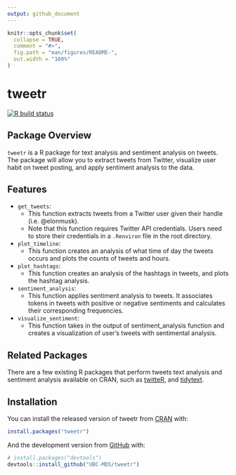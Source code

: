 ```yaml
---
output: github_document
---
```


<!-- README.md is generated from README.Rmd. Please edit that file -->

```r
knitr::opts_chunk$set(
  collapse = TRUE,
  comment = "#>",
  fig.path = "man/figures/README-",
  out.width = "100%"
)
```

# tweetr

<!-- badges: start -->
[![R build status](https://github.com/UBC-MDS/tweetr/workflows/R-CMD-check/badge.svg)](https://github.com/UBC-MDS/tweetr/actions)
<!-- badges: end -->

## Package Overview           
`tweetr` is a R package for text analysis and sentiment analysis on tweets. The package will allow you to extract tweets from Twitter, visualize user habit on tweet posting, and apply sentiment analysis to the data.   

## Features

- `get_tweets`:              
    - This function extracts tweets from a Twitter user given their handle (i.e. @elonmusk). 
    - Note that this function requires Twitter API credentials. Users need to store their credentials in a `.Renviron` file in the root directory. 

- `plot_timeline`:             
    - This function creates an analysis of what time of day the tweets occurs and plots the counts of tweets and hours. 

- `plot_hashtags`:             
    - This function creates an analysis of the hashtags in tweets, and plots the hashtag analysis.

- `sentiment_analysis`:              
    - This function applies sentiment analysis to tweets. It associates tokens in tweets with positive or negative sentiments and calculates their corresponding frequencies.           

- `visualize_sentiment`:            
    -    This function takes in the output of sentiment_analysis function and creates a visualization of user's tweets with sentimental analysis.
    
## Related Packages

There are a few existing R packages that perform tweets text analysis and sentiment analysis available on CRAN, such as [twitteR](https://cran.r-project.org/web/packages/twitteR/), and [tidytext](https://cran.r-project.org/web/packages/tidytext/).

## Installation

You can install the released version of tweetr from [CRAN](https://CRAN.R-project.org) with:

``` r
install.packages("tweetr")
```

And the development version from [GitHub](https://github.com/) with:

``` r
# install.packages("devtools")
devtools::install_github("UBC-MDS/tweetr")
```

